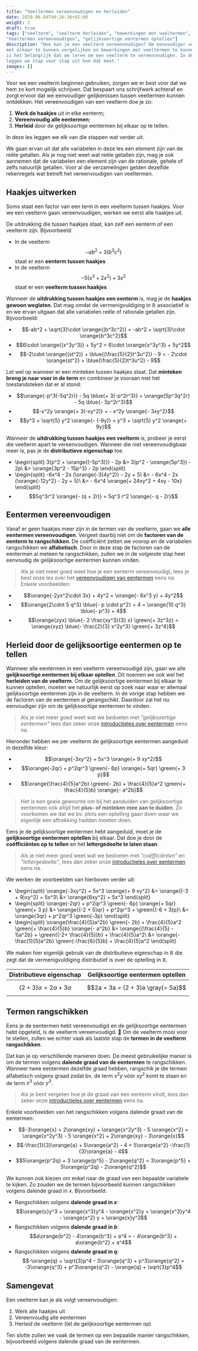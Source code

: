 ```yaml
---
title: "Veeltermen vereenvoudigen en herleiden"
date: 2020-06-04T09:26:36+02:00
weight: 2
draft: true
tags: ["veelterm", "veelterm herleiden", "bewerkingen met veeltermen",
"Veeltermen vereenvoudigen", "gelijksoortige eentermen optellen"]
description: "Hoe kan je een veelterm vereenvoudigen? Om eenvoudiger veeltermen
met elkaar te kunnen vergelijken en bewerkingen met veeltermen te kunnen doen,
is het belangrijk dat we leren om een veelterm te vereenvoudigen. In deze les
leggen we stap voor stap uit hoe dat moet."
images: []
---
```


Voor we een veelterm beginnen gebruiken, zorgen we er best voor dat we hem zo
kort mogelijk schrijven. Dat bespaart ons schrijfwerk achteraf en zorgt ervoor
dat we eenvoudiger gelijkenissen tussen veeltermen kunnen ontdekken. Het
vereenvoudigen van een veelterm doe je zo:

1. **Werk de haakjes** uit in elke eenterm;
2. **Vereenvoudig alle eentermen**;
3. **Herleid** door de gelijksoortige eentermen bij elkaar op te tellen.

In deze les leggen we elk van die stappen wat verder uit.

<Expand title="Alle variabelen in deze les zijn $\in \mathbb{R}$ (of $\in\mathbb{Q}$)">

We gaan ervan uit dat alle variabelen in deze les een element zijn van de reële
getallen. Als je nog niet weet wat reële getallen zijn, mag je ook aannemen
dat de variabelen een element zijn van de rationale, gehele of zelfs natuurlijk
getallen. Voor al die verzamelingen gelden dezelfde rekenregels wat
betreft het vereenvoudigen van veeltermen.

</Expand>

## Haakjes uitwerken

Soms staat een factor van een term in een veelterm tussen haakjes. Voor we een
veelterm gaan vereenvoudigen, werken we eerst alle haakjes uit.

De uitdrukking die tussen haakjes staat, kan zelf een eenterm of een veelterm
zijn. Bijvoorbeeld:

-   In de veelterm $$-ab^2 + 3(b^3c^2)$$ staat er een **eenterm tussen haakjes**
-   In de veelterm $$- 5(x^3 + 2x^2) + 3x^2$$ staat er een **veelterm tussen haakjes**

Wanneer de **uitdrukking tussen haakjes een eenterm** is, mag je de **haakjes
gewoon weglaten**. Dat mag omdat de vermenigvuldiging in $\mathbb{R}$
associatief is en we ervan uitgaan dat alle variabelen reële <Mute text="($\in
\mathbb{R}$)" /> of rationale <Mute text="($\in \mathbb{Q}$)" /> getallen zijn.
Bijvoorbeeld:

-   $$-ab^2 + \sqrt{3}\cdot \orange{(b^3c^2)} = -ab^2 + \sqrt{3}\cdot \orange{b^3c^2}$$
-   $$6\cdot \orange{(x^3y^3)} + 5y^2 = 6\cdot \orange{x^3y^3} + 5y^2$$
-   $$-2\cdot \orange{(st^2)} + \blue{(\frac{5}{2}t^3u^2)} - 9 = - 2\cdot \orange{st^2} + \blue{\frac{5}{2}t^3u^2} - 9$$

Let wel op wanneer er een minteken tussen haakjes staat. Dat **minteken breng
je naar voor in de term** en combineer je vooraan met het toestandsteken dat er
al stond:

-   $$\orange{-p^3(-5q^2r)} - 5q \blue{+ 3(-p^2r^3)} = \orange{5p^3q^2r} - 5q \blue{- 3p^2r^3}$$
-   $$-x^2y \orange{+ 3(-xy^2)} = - x^2y \orange{- 3xy^2}$$
-   $$y^3 + \sqrt{5} y^2 \orange{- (-9y)} = y^3 + \sqrt{5} y^2 \orange{+ 9y}$$

Wanneer de **uitdrukking tussen haakjes een veelterm** is, probeer je eerst die
veelterm apart te vereenvoudigen. Wanneer die niet vereenvoudigbaar meer is,
pas je de **distributieve eigenschap** toe.

-   \begin{split}
    3(p^2 + \orange{(-5p^3)}) - 2p &= 3(p^2 - \orange{5p^3}) - 2p\\
     &= \orange{3p^2 - 15p^3} - 2p
    \end{split}
-   \begin{split}
    -6x^4 - 2x (\orange{-3(4y^2)} - 2y + 5) &= - 6x^4 - 2x (\orange{-12y^2} - 2y + 5)\\
     &= - 6x^4 \orange{+ 24xy^2 + 4xy - 10x}
    \end{split}
-   $$5q^3r^2 \orange{- (q + 2r)} = 5q^3 r^2 \orange{- q - 2r}$$

## Eentermen vereenvoudigen

Vanaf er geen haakjes meer zijn in de termen van de veelterm, gaan we **alle
eentermen vereenvoudigen**. Vergeet daarbij niet om de **factoren van de
eenterm te rangschikken**. De coëfficiënt zetten we voorop en de variabelen
rangschikken we **alfabetisch**. Door in deze stap de factoren van de eentermen
al meteen te rangschikken, zullen we in de volgende stap heel eenvoudig de
gelijksoortige eentermen kunnen vinden.

> Als je niet meer goed weet hoe je een eenterm vereenvoudigt, lees je best
> onze les over het [vereenvoudigen van eentermen](vereenvoudig_eenterm)
> eens na. Enkele voorbeelden:

-   $$\orange{-2yx^2\cdot 3x} + 4y^2 = \orange{- 6x^3 y} + 4y^2$$
-   $$\orange{2\cdot 5 q^3} \blue{- p \cdot p^2} + 4 = \orange{10 q^3} \blue{- p^3} + 4$$
-   $$\orange{zyx} \blue{- 2 \frac{xy^3}{3} x} \green{+ 3z^3z} = \orange{xyz} \blue{- \frac{2}{3} x^2y^3} \green{+ 3z^4}$$

## Herleid door de gelijksoortige eentermen op te tellen

Wanneer alle eentermen in een veelterm vereenvoudigd zijn, gaan we alle
**gelijksoortige eentermen bij elkaar optellen**. Dit noemen we ook wel het
**herleiden van de veelterm**. Om de gelijksoortige eentermen bij elkaar te
kunnen optellen, moeten we natuurlijk eerst op zoek naar waar er allemaal
gelijksoortige eentermen zijn in de veelterm. In de vorige stap <Mute
text="(eentermen vereenvoudigen)" /> hebben we de factoren van de eentermen al
gerangschikt. Daardoor zal het nu eenvoudiger zijn om de gelijksoortige
eentermen te vinden.

> Als je niet meer goed weet wat we bedoelen met _"gelijksoortige eentermen"_
> lees dan zeker onze [introductieles over
> eentermen](../eentermen/eenterm/#gelijksoortige-eentermen) eens na.

Hieronder hebben we per veelterm de gelijksoortige eentermen aangeduid in
dezelfde kleur:

-   $$\orange{-3xy^2} + 5x^3 \orange{+ 9 xy^2}$$
-   $$\orange{-2qr} + p^2qr^3 \green{- 6p} \orange{+ 5qr} \green{+ 3 p}$$
-   $$\orange{\frac{4}{5}a^2b} \green{- 2b} + \frac{4}{5}a^2 \green{+ \frac{4}{5}b} \orange{- a^2b}$$

> Het is een goeie gewoonte om bij het aanduiden van gelijksoortige eentermen
> ook altijd het **plus- of minteken mee aan te duiden**. Zo voorkomen we dat
> we bv. plots een optelling gaan doen waar we eigenlijk een aftrekking hadden
> moeten doen.

Eens je de gelijksoortige eentermen hebt aangeduid, moet je de **gelijksoortige
eentermen optellen** bij elkaar. Dat doe je door de **coëfficiënten op te
tellen** en het **lettergedeelte te laten staan**.

> Als je niet meer goed weet wat we bedoelen met _"coëfficiënten"_ en
> _"lettergedeelte"_, lees dan zeker onze [introductieles over
> eentermen](../eentermen/eenterm/#gelijksoortige-eentermen) eens na.

We werken de voorbeelden van hierboven verder uit:

-   \begin{split}
    \orange{-3xy^2} + 5x^3 \orange{+ 9 xy^2} &= \orange{(-3 + 9)xy^2} + 5x^3\\
     &= \orange{6xy^2} + 5x^3
    \end{split}
-   \begin{split}
    \orange{-2qr} + p^2qr^3 \green{- 6p} \orange{+ 5qr} \green{+ 3 p} &= \orange{(-2 + 5)qr} + p^2qr^3 + \green{(-6 + 3)p}\\
     &= \orange{3qr} + p^2qr^3 \green{-3p}
    \end{split}
-   \begin{split}
    \orange{\frac{4}{5}a^2b} \green{- 2b} + \frac{4}{5}a^2 \green{+ \frac{4}{5}b} \orange{- a^2b} &= \orange{(\frac{4}{5} - 1)a^2b} + \green{(-2+ \frac{4}{5})b} + \frac{4}{5}a^2\\
     &= \orange{-\frac{1}{5}a^2b} \green{-\frac{6}{5}b} + \frac{4}{5}a^2
    \end{split}

We maken hier eigenlijk gebruik van de distributieve eigenschap in $\mathbb{R}$
die zegt dat de vermenigvuldiging distributief is over de optelling in
$\mathbb{R}$.

| Distributieve eigenschap | Gelijksoortige eentermen optellen  |
| ------------------------ | ---------------------------------- |
| $$(2 + 3)a = 2a + 3a$$   | $$2a + 3a = (2 + 3)a \gray{= 5a}$$ |

## Termen rangschikken

Eens je de eentermen hebt vereenvoudigd en de gelijksoortige eentermen hebt
opgeteld, is de veelterm vereenvoudigd. 🙌 Om de veelterm mooi voor te stellen,
zullen we echter vaak als laatste stap de **termen in de veelterm
rangschikken**.

Dat kan je op verschillende manieren doen. De meest gebruikelijke manier is om
de termen volgens **dalende graad van de eentermen** te rangschikken. Wanneer
twee eentermen dezelfde graad hebben, rangschik je die termen alfabetisch
volgens graad zodat bv. de term $x^2y$ vóór $xy^2$ komt te staan en de term
$x^3$ vóór $y^3$.

> Als je bent vergeten hoe je de graad van een eenterm vindt, lees dan zeker
> onze [introductieles over eentermen](../eentermen/eenterm) eens na.

Enkele voorbeelden van het rangschikken volgens dalende graad van de eentermen:

-   $$-3\orange{x} + 2\orange{xy} + \orange{x^2y^3} - 5 \orange{x^2} = \orange{x^2y^3} - 5 \orange{x^2} + 2\orange{xy} - 3\orange{x}$$
-   $$-\frac{1}{3}\orange{a} + 5\orange{a^2} - 4 = 5\orange{a^2} -\frac{1}{3}\orange{a} - 4$$
-   $$5\orange{p^2q} + 3 \orange{p^5} - 2\orange{q^2} = 3\orange{p^5} + 5\orange{p^2q} - 2\orange{q^2}$$

We kunnen ook kiezen om enkel naar de graad van een bepaalde variabele te
kijken. Zo zouden we de termen bijvoorbeeld kunnen rangschikken volgens dalende
graad in $x$. Bijvoorbeeld:

-   Rangschikken volgens **dalende graad in $x$**:
    $$\orange{x}y^3 + \orange{x^3}y^4 - \orange{x^2}y = \orange{x^3}y^4 - \orange{x^2} y + \orange{x}y^3$$
-   Rangschikken volgens **dalende graad in $b$**:
    $$a\orange{b^2} - 4\orange{b^3} + a^4 = - 4\orange{b^3} + a\orange{b^2} + a^4$$
-   Rangschikken volgens **dalende graad in $q$**:
    $$-\orange{q} + \sqrt{3}p^4 - 3\orange{q^3} + p^3\orange{q^2} = -3\orange{q^3} + p^3\orange{q^2} - \orange{q} + \sqrt{3}p^4$$

## Samengevat

<Attention title="Veeltermen vereenvoudigen">

Een veelterm kan je als volgt vereenvoudigen:

1. Werk alle haakjes uit
2. Vereenvoudig alle eentermen
3. Herleid de veelterm (tel de gelijksoortige eentermen op)

Ten slotte zullen we vaak de termen op een bepaalde manier rangschikken,
bijvoorbeeld volgens dalende graad van de eentermen.
</Attention>
